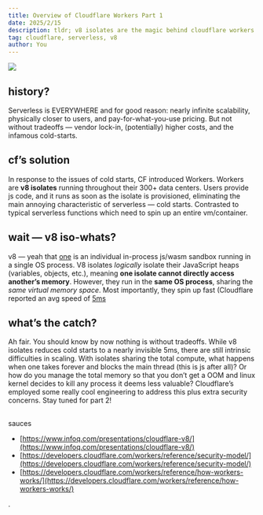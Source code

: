 ```yaml
---
title: Overview of Cloudflare Workers Part 1
date: 2025/2/15
description: tldr; v8 isolates are the magic behind cloudflare workers
tag: cloudflare, serverless, v8
author: You
---
```



<div className="w-full h-full relative">
  <Image
    width={0}
    height={0}
    sizes="100vw"
    style={{ width: '100%', height: 'auto' }}
    src="/images/cloudflare.webp"
  />
</div>

## history?

Serverless is EVERYWHERE and for good reason: nearly infinite scalability, physically closer to users, and pay-for-what-you-use pricing. But not without tradeoffs — vendor lock-in, (potentially) higher costs, and the infamous cold-starts.

## cf’s solution

In response to the issues of cold starts, CF introduced Workers. Workers are **v8 isolates** running throughout their 300+ data centers. Users provide js code, and it runs as soon as the isolate is provisioned, eliminating the main annoying characteristic of serverless — cold starts. Contrasted to typical serverless functions which need to spin up an entire vm/container.

## wait — v8 iso-whats?

v8 — yeah that [one](<[https://v8.dev/](https://v8.dev/)>) is an individual in-process js/wasm sandbox running in a single OS process. V8 isolates _logically_ isolate their JavaScript heaps (variables, objects, etc.), meaning **one isolate cannot directly access another’s memory**. However, they run in the **same OS process**, sharing the _same virtual memory space_. Most importantly, they spin up fast (Cloudflare reported an avg speed of [5ms](<[https://blog.cloudflare.com/cloud-computing-without-containers/#:~:text=Because%20Workers%20don%E2%80%99t%20have%20to%20start%20a%20process%2C%20Isolates%20start%20in%205%20milliseconds%2C%20a%20duration%20which%20is%20imperceptible](https://blog.cloudflare.com/cloud-computing-without-containers/#:~:text=Because%20Workers%20don%E2%80%99t%20have%20to%20start%20a%20process%2C%20Isolates%20start%20in%205%20milliseconds%2C%20a%20duration%20which%20is%20imperceptible)>)

## what’s the catch?

Ah fair. You should know by now nothing is without tradeoffs. While v8 isolates reduces cold starts to a nearly invisible 5ms, there are still intrinsic difficulties in scaling. With isolates sharing the total compute, what happens when one takes forever and blocks the main thread (this is js after all)? Or how do you manage the total memory so that you don’t get a OOM and linux kernel decides to kill any process it deems less valuable? Cloudflare’s employed some really cool engineering to address this plus extra security concerns. Stay tuned for part 2!

##

sauces

- [https://www.infoq.com/presentations/cloudflare-v8/](https://www.infoq.com/presentations/cloudflare-v8/)
- [https://developers.cloudflare.com/workers/reference/security-model/](https://developers.cloudflare.com/workers/reference/security-model/)
- [https://developers.cloudflare.com/workers/reference/how-workers-works/](https://developers.cloudflare.com/workers/reference/how-workers-works/)

.

